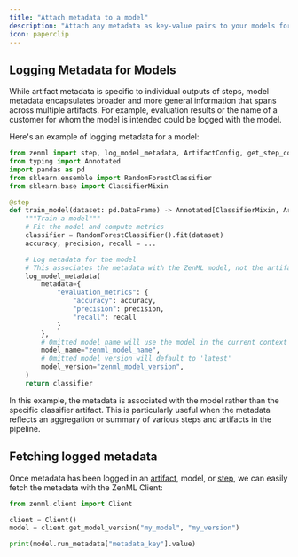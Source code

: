 ```yaml
---
title: "Attach metadata to a model"
description: "Attach any metadata as key-value pairs to your models for future reference and auditability."
icon: paperclip
---
```


## Logging Metadata for Models

While artifact metadata is specific to individual outputs of steps, model metadata encapsulates broader and more general information that spans across multiple artifacts. For example, evaluation results or the name of a customer for whom the model is intended could be logged with the model.

Here's an example of logging metadata for a model:

```py
from zenml import step, log_model_metadata, ArtifactConfig, get_step_context
from typing import Annotated
import pandas as pd
from sklearn.ensemble import RandomForestClassifier
from sklearn.base import ClassifierMixin

@step
def train_model(dataset: pd.DataFrame) -> Annotated[ClassifierMixin, ArtifactConfig(name="sklearn_classifier", is_model_artifact=True)]:
    """Train a model"""
    # Fit the model and compute metrics
    classifier = RandomForestClassifier().fit(dataset)
    accuracy, precision, recall = ...

    # Log metadata for the model
    # This associates the metadata with the ZenML model, not the artifact
    log_model_metadata(
        metadata={
            "evaluation_metrics": {
                "accuracy": accuracy,
                "precision": precision,
                "recall": recall
            }
        },
        # Omitted model_name will use the model in the current context
        model_name="zenml_model_name",
        # Omitted model_version will default to 'latest'
        model_version="zenml_model_version",
    )
    return classifier
```

In this example, the metadata is associated with the model rather than the specific classifier artifact. This is particularly useful when the metadata reflects an aggregation or summary of various steps and artifacts in the pipeline.

## Fetching logged metadata

Once metadata has been logged in an [artifact](/v/0.67.0/versions/0.66.0/how-to/track-metrics-metadata/attach-metadata-to-an-artifact), model, or [step](/v/0.67.0/versions/0.66.0/how-to/track-metrics-metadata/attach-metadata-to-steps), we can easily fetch the metadata with the ZenML Client:

```py
from zenml.client import Client

client = Client()
model = client.get_model_version("my_model", "my_version")

print(model.run_metadata["metadata_key"].value)
```

